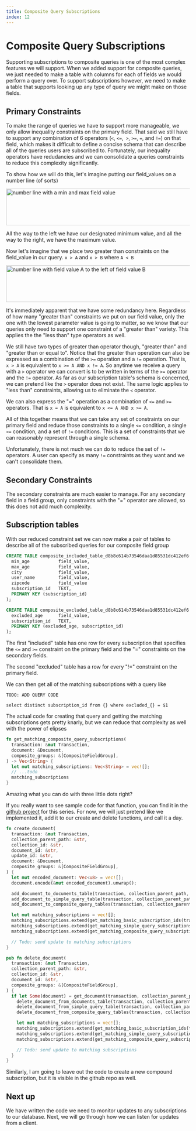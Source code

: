 ```yaml
---
title: Composite Query Subscriptions
index: 12
---
```

# Composite Query Subscriptions

Supporting subscriptions to composite queries is one of the most complex features we will support.
When we added support for composite queries, we just needed to make a table with columns for each 
of fields we would perform a query over. To support subscriptions however, we need to make a table 
that supports looking up any type of query we might make on those fields. 

## Primary Constraints
To make the range of queries we have to support more manageable, we only allow inequality 
constraints on the primary field. That said we still have to support any combination of 6 
operators (`<`, `<=`,` >`, `>=`, `=`, and `!=`) on that field, which makes it difficult to
define a concise schema that can describe all of the queries users are subscribed to. Fortunately,
our inequality operators have redudancies and we can consolidate a queries constraints 
to reduce this complexity significantly.

To show how we will do this, let's imagine putting our field_values on a number line (of sorts)

<Image src="/images/number-line.svg" alt="number line with a min and max field value" height="100" width="600" />

All the way to the left we have our designated minimum value, and all the way to
the right, we have the maximum value.

Now let's imagine that we place two greater than constraints on the field_value in
our query. `x > A` and `x > B` where `A < B`

<Image src="/images/number-line-inequality.svg" alt="number line with field value A to the left of field value B" height="100" width="600" />

It's immediately apparent that we have some redundancy here. Regardless of how
many "greater than" constraints we put on our field value, only the one with the
lowest parameter value is going to matter, so we know that our queries only need
to support one constraint of a "greater than" variety. This applies the the "less than" type
operators as well.

We still have two types of greater than operator though, "greater than" and "greater than
or equal to". Notice that the greater than operation can also be expressed as a
combination of the `>=` operation and a `!=` operation. That is, `x > A` is equivalent to `x >= A AND x != A`. So anytime we receive a
query with a `>` operator we can convert is to be written in terms of the `>=`
operator and the `!=` operator. As far as our subscription table's schema is concerned, we can pretend
like the `>` operator does not exist. The same logic applies to "less than" constraints, allowing
us to eliminate the `<` operator.

We can also express the "=" operation as a combination of `<=` and `>=`
operators. That is `x = A` is equivalent to `x <= A AND x >= A`.

All of this together means that we can take any set of constraints on our
primary field and reduce those constraints to a single `<=` condition, a single
`>=` condition, and a set of `!=` conditions. This is a set of constraints that
we can reasonably represent through a single schema.

Unfortunately, there is not much we can do to reduce the set of `!=` operators. A user can
specify as many `!=` constraints as they want and we can't consolidate them.

## Secondary Constraints

The secondary constraints are much easier to manage. For any secondary field in
a field group, only constraints with the "=" operator are allowed, so this does
not add much complexity.

## Subscription tables

With our reduced constraint set we can now make a pair of tables to describe all
of the subscribed queries for our composite field group

```sql
CREATE TABLE composite_included_table_d8b8c614b73546daa1d85531dc412ef6(
  min_age           field_value,
  max_age           field_value,
  city              field_value,
  user_name         field_value,
  zipcode           field_value
  subscription_id   TEXT,
  PRIMARY KEY (subscription_id)
);
```

```sql
CREATE TABLE composite_excluded_table_d8b8c614b73546daa1d85531dc412ef6 (
  excluded_age      field_value,
  subscription_id   TEXT,
  PRIMARY KEY (excluded_age, subscription_id)
);
```

The first "included" table has one row for every subscription that specifies the
`<=` and `>=` constraint on the primary field and the "=" constraints on the
secondary fields.

The second "excluded" table has a row for every "!=" constraint on the primary
field.

We can then get all of the matching subscriptions with a query like

`TODO: ADD QUERY CODE`
```
select distinct subscription_id from {} where excluded_{} = $1
```

The actual code for creating that query and getting the matching subscriptions
gets pretty knarly, but we can reduce that complexity as well with the power of 
elipses

```rust
fn get_matching_composite_query_subscriptions(
  transaction: &mut Transaction,
  document: &Document,
  composite_groups: &[CompositeFieldGroup],
) -> Vec<String> {
  let mut matching_subscriptions: Vec<String> = vec![];
  // ...todo
  matching_subscriptions
}
```

Amazing what you can do with three little dots right?

If you really want to see sample code for that function, you can find it in the
[github project](https://github.com/pdiffley/diy-firestore) for this series. 
For now, we will just pretend like we implemented it, add
it to our create and delete functions, and call it a day.

```rust focus=20
fn create_document(
  transaction: &mut Transaction,
  collection_parent_path: &str,
  collection_id: &str,
  document_id: &str,
  update_id: &str,
  document: &Document,
  composite_groups: &[CompositeFieldGroup],
) {
  let mut encoded_document: Vec<u8> = vec![];
  document.encode(&mut encoded_document).unwrap();

  add_document_to_documents_table(transaction, collection_parent_path, collection_id, document_id, update_id, &encoded_document);
  add_document_to_simple_query_table(transaction, collection_parent_path, collection_id, document_id, document);
  add_document_to_composite_query_tables(transaction, collection_parent_path, collection_id, document_id, document, composite_groups);

  let mut matching_subscriptions = vec![];
  matching_subscriptions.extend(get_matching_basic_subscription_ids(transaction, collection_parent_path, collection_id, document_id).into_iter());
  matching_subscriptions.extend(get_matching_simple_query_subscriptions(transaction, collection_parent_path, collection_id, document).into_iter());
  matching_subscriptions.extend(get_matching_composite_query_subscriptions(transaction, document, composite_groups).into_iter());

  // Todo: send update to matching subscriptions
}
```

```rust focus=16
pub fn delete_document(
  transaction: &mut Transaction,
  collection_parent_path: &str,
  collection_id: &str,
  document_id: &str,
  composite_groups: &[CompositeFieldGroup],
) {
  if let Some(document) = get_document(transaction, collection_parent_path, collection_id, document_id) {
    delete_document_from_documents_table(transaction, collection_parent_path, collection_id, document_id);
    delete_document_from_simple_query_table(transaction, collection_parent_path, collection_id, document_id);
    delete_document_from_composite_query_tables(transaction, collection_parent_path, collection_id, document_id, composite_groups);

    let mut matching_subscriptions = vec![];
    matching_subscriptions.extend(get_matching_basic_subscription_ids(transaction, collection_parent_path, collection_id, document_id).into_iter());
    matching_subscriptions.extend(get_matching_simple_query_subscriptions(transaction, collection_parent_path, collection_id, &document).into_iter());
    matching_subscriptions.extend(get_matching_composite_query_subscriptions(transaction, &document, composite_groups).into_iter());

    // Todo: send update to matching subscriptions
  }
}
```

Similarly, I am going to leave out the code to create a new compound subscription, but it is visible in the github repo as well.

## Next up

We have written the code we need to monitor updates to any subscriptions to
our database. Next, we will go through how we can listen for updates from a client.
